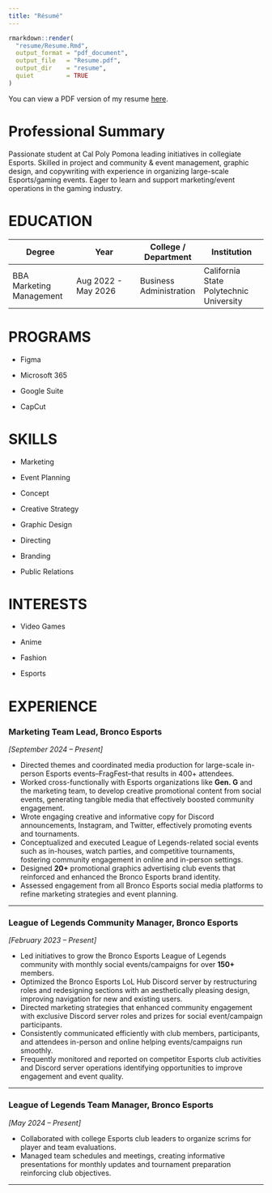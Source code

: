 ```yaml
---
title: "Résumé"
---
```


```r
rmarkdown::render(
  "resume/Resume.Rmd",
  output_format = "pdf_document",
  output_file   = "Resume.pdf",
  output_dir    = "resume",
  quiet         = TRUE
)
```

You can view a PDF version of my resume [here](https://30fd0441-042f-4d31-9c32-2c96144d4730.filesusr.com/ugd/c4f4d0_1725b0136fc54801a763116fc29ab348.pdf).

# Professional Summary

Passionate student at Cal Poly Pomona leading initiatives in collegiate Esports. Skilled in project and community & event management, graphic design, and copywriting with experience in organizing large-scale Esports/gaming events. Eager to learn and support marketing/event operations in the gaming industry.

# EDUCATION

| Degree | Year | College / Department | Institution |
|------------------|------------------|------------------|------------------|
| BBA Marketing Management | Aug 2022 - May 2026 | Business Administration | California State Polytechnic University |

# PROGRAMS

-   Figma

-   Microsoft 365

-   Google Suite

-   CapCut

# SKILLS

-   Marketing

-   Event Planning

-   Concept

-   Creative Strategy

-   Graphic Design

-   Directing

-   Branding

-   Public Relations

# INTERESTS

-   Video Games

-   Anime

-   Fashion

-   Esports

# EXPERIENCE

### Marketing Team Lead, Bronco Esports

*\[September 2024 – Present\]*

-   Directed themes and coordinated media production for large-scale in-person Esports events–FragFest–that results in 400+ attendees.\
-   Worked cross-functionally with Esports organizations like **Gen. G** and the marketing team, to develop creative promotional content from social events, generating tangible media that effectively boosted community engagement.\
-   Wrote engaging creative and informative copy for Discord announcements, Instagram, and Twitter, effectively promoting events and tournaments.\
-   Conceptualized and executed League of Legends-related social events such as in-houses, watch parties, and competitive tournaments, fostering community engagement in online and in-person settings.\
-   Designed **20+** promotional graphics advertising club events that reinforced and enhanced the Bronco Esports brand identity.\
-   Assessed engagement from all Bronco Esports social media platforms to refine marketing strategies and event planning.\

------------------------------------------------------------------------

### League of Legends Community Manager, Bronco Esports

*\[February 2023 – Present\]*

-   Led initiatives to grow the Bronco Esports League of Legends community with monthly social events/campaigns for over **150+** members.\
-   Optimized the Bronco Esports LoL Hub Discord server by restructuring roles and redesigning sections with an aesthetically pleasing design, improving navigation for new and existing users.\
-   Directed marketing strategies that enhanced community engagement with exclusive Discord server roles and prizes for social event/campaign participants.\
-   Consistently communicated efficiently with club members, participants, and attendees in-person and online helping events/campaigns run smoothly.\
-   Frequently monitored and reported on competitor Esports club activities and Discord server operations identifying opportunities to improve engagement and event quality.

------------------------------------------------------------------------

### League of Legends Team Manager, Bronco Esports

*\[May 2024 – Present\]*

-   Collaborated with college Esports club leaders to organize scrims for player and team evaluations.\
-   Managed team schedules and meetings, creating informative presentations for monthly updates and tournament preparation reinforcing club objectives.\

------------------------------------------------------------------------
